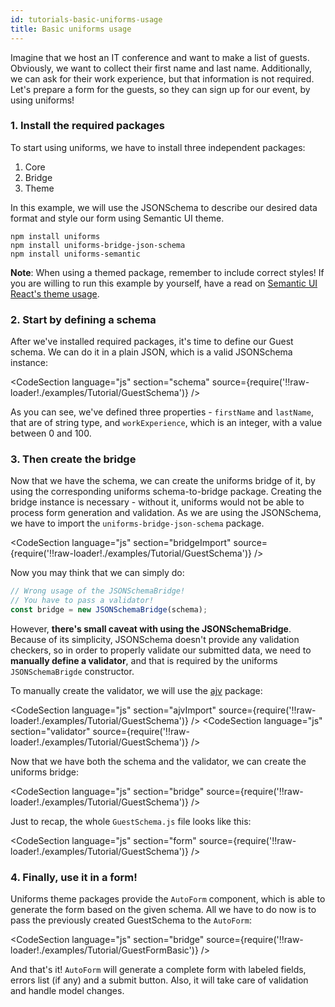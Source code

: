 ```yaml
---
id: tutorials-basic-uniforms-usage
title: Basic uniforms usage
---
```



Imagine that we host an IT conference and want to make a list of guests.
Obviously, we want to collect their first name and last name.
Additionally, we can ask for their work experience, but that information is not required.
Let's prepare a form for the guests, so they can sign up for our event, by using uniforms!

### 1. Install the required packages

To start using uniforms, we have to install three independent packages:

1. Core
2. Bridge
3. Theme

In this example, we will use the JSONSchema to describe our desired data format and style our form using Semantic UI theme.

```shell
npm install uniforms
npm install uniforms-bridge-json-schema
npm install uniforms-semantic
```

**Note**: When using a themed package, remember to include correct styles! If you are willing to run this example by yourself,
have a read on [Semantic UI React's theme usage](https://react.semantic-ui.com/usage/#theme).

### 2. Start by defining a schema

After we've installed required packages, it's time to define our Guest schema. We can do it in a plain JSON, which is a valid JSONSchema instance:

<CodeSection
  language="js"
  section="schema"
  source={require('!!raw-loader!./examples/Tutorial/GuestSchema')}
/>

As you can see, we've defined three properties - `firstName` and `lastName`, that are of string type, and `workExperience`,
which is an integer, with a value between 0 and 100.

### 3. Then create the bridge

Now that we have the schema, we can create the uniforms bridge of it, by using the corresponding uniforms schema-to-bridge package.
Creating the bridge instance is necessary - without it, uniforms would not be able to process form generation and validation.
As we are using the JSONSchema, we have to import the `uniforms-bridge-json-schema` package.

<CodeSection
  language="js"
  section="bridgeImport"
  source={require('!!raw-loader!./examples/Tutorial/GuestSchema')}
/>

Now you may think that we can simply do:

```js
// Wrong usage of the JSONSchemaBridge!
// You have to pass a validator!
const bridge = new JSONSchemaBridge(schema);
```

However, **there's small caveat with using the JSONSchemaBridge**.
Because of its simplicity, JSONSchema doesn't provide any validation checkers, so in order to properly validate our submitted data,
we need to **manually define a validator**, and that is required by the uniforms `JSONSchemaBrigde` constructor.

To manually create the validator, we will use the [ajv](https://github.com/epoberezkin/ajv) package:

<CodeSection
  language="js"
  section="ajvImport"
  source={require('!!raw-loader!./examples/Tutorial/GuestSchema')}
/>
<CodeSection
  language="js"
  section="validator"
  source={require('!!raw-loader!./examples/Tutorial/GuestSchema')}
/>

Now that we have both the schema and the validator, we can create the uniforms bridge:

<CodeSection
  language="js"
  section="bridge"
  source={require('!!raw-loader!./examples/Tutorial/GuestSchema')}
/>

Just to recap, the whole `GuestSchema.js` file looks like this:

<CodeSection
  language="js"
  section="form"
  source={require('!!raw-loader!./examples/Tutorial/GuestSchema')}
/>

### 4. Finally, use it in a form!

Uniforms theme packages provide the `AutoForm` component, which is able to generate the form based on the given schema.
All we have to do now is to pass the previously created GuestSchema to the `AutoForm`:

<CodeSection
  language="js"
  section="bridge"
  source={require('!!raw-loader!./examples/Tutorial/GuestFormBasic')}
/>

And that's it! `AutoForm` will generate a complete form with labeled fields, errors list (if any) and a submit button.
Also, it will take care of validation and handle model changes.

<TutorialForm>
  <GuestFormBasic />
</TutorialForm>
